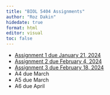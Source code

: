 ```yaml
---
title: "BIOL 5404 Assignments"
author: "Roz Dakin"
hidedate: true
format: html
editor: visual
toc: false
---
```


-   [Assignment 1 due January 21, 2024](assignment_1.html)
-   [Assignment 2 due February 4, 2024](assignment_2.html)
-   [Assignment 3 due February 18, 2024](assignment_3.html)
-   A4 due March
-   A5 due March
-   A6 due April
